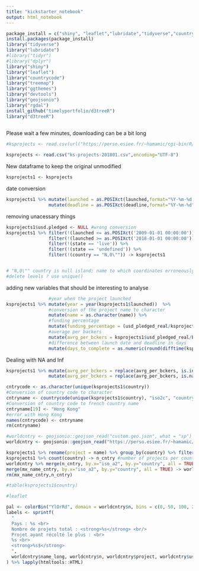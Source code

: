 ```yaml
---
title: "kickstarter_notebook"
output: html_notebook
---
```


```r
package_install = c("shiny", "leaflet","lubridate","tidyverse","countrycode",'treemap',"devtools","geojsonio","ggthemes")
install.packages(package_install)
library("tidyverse")
library("lubridate")
#library("tidyr")
#library("dplyr")
library("shiny")
library("leaflet")
library("countrycode")
library("treemap")
library("ggthemes")
library("devtools")
library("geojsonio")
library("rgdal")
install_github("timelyportfolio/d3treeR")
library("d3treeR")
 
```

Please wait a few minutes, downloading can be a bit long
```r
#ksprojects <- read.csv(url("https://perso.esiee.fr/~hamamic/cgi-bin/R/kickstarter/ks-projects-201801.csv"),encoding="UTF-8")
```

```r
ksprojects <- read.csv("ks-projects-201801.csv",encoding="UTF-8")
```


New dataframe to keep the original unmodified
```r
ksprojects1 <- ksprojects
```

date conversion
```r
ksprojects1 %>% mutate(launched = as.POSIXct(launched,format="%Y-%m-%d %H:%M:%S")) %>%
                mutate(deadline = as.POSIXct(deadline,format="%Y-%m-%d")) -> ksprojects1
```


removing unacessary things
```r
ksprojects1$usd.pledged <- NULL #wrong conversion
ksprojects1 %>% filter(!(launched <= as.POSIXct('2009-01-01 00:00:00'))) %>%  #dates error
                filter(!(launched >= as.POSIXct('2018-01-01 00:00:00'))) %>%  #year not finished
                filter(!(state == 'live')) %>%                                #out of date data
                filter(!(state == 'undefined')) %>%                           #project data errors
                filter(!(country == "N,0\"")) -> ksprojects1                  #coordinates error & backers error


# "N,0\"" country is null island; name to which coordinates erroneously set to 0,0
#delete levels ? use unique()
```

adding new variables that should be interesting to analyse
```r
                #year when the project launched
ksprojects1 %>% mutate(year = year(ksprojects1$launched))  %>%
                #conversion of the project name to character
                mutate(name = as.character(name)) %>%               
                #funding percentage     
                mutate(funding_percentage = (usd_pledged_real/ksprojects1$usd_goal_real)*100) %>% 
                #average per backers
                mutate(avrg_per_bckers = ksprojects1$usd_pledged_real/backers) %>%                
                #difference between launch date and deadline in days
                mutate(days_to_complete = as.numeric(round(difftime(ksprojects1$deadline,ksprojects1$launched,units="days")))) -> ksprojects1

```

Dealing with NA and Inf
```r
ksprojects1 %>% mutate(avrg_per_bckers = replace(avrg_per_bckers, is.infinite(avrg_per_bckers), NA)) %>% 
                mutate(avrg_per_bckers = replace(avrg_per_bckers, is.na(avrg_per_bckers), 0)) -> ksprojects1
```

```r
cntrycode <- as.character(unique(ksprojects1$country))
#Conversion of country code to character
cntryname <- countrycode(unique(ksprojects1$country), "iso2c", "country.name.fr") 
#Conversion of country code to french country name 
cntryname[19] <- "Hong Kong"
#error with Hong Kong
names(cntrycode) <- cntryname
rm(cntryname)
```


```r
#worldcntry <- geojsonio::geojson_read("custom.geo.json", what = "sp") #Load geojson map
worldcntry <- geojsonio::geojson_read("https://perso.esiee.fr/~hamamic/cgi-bin/R/kickstarter/custom.geo.json", what = "sp")

```


```r
ksprojects1 %>% rename(project = name) %>% group_by(country) %>% filter(usd_pledged_real == max(usd_pledged_real)) %>% select(project,country,usd_pledged_real) -> mx_name_cntry #project with max pledged per country 
ksprojects1 %>% count(country) -> n_cntry #number of projects per country
worldcntry %>% merge(n_cntry, by.x="iso_a2", by.y="country", all = TRUE) %>%
merge(mx_name_cntry, by.x="iso_a2", by.y="country", all = TRUE) -> worldcntry #add data to geojson
rm(mx_name_cntry,n_cntry)

#table(ksprojects1$country)
```

```r
#leaflet

pal <- colorBin("YlOrRd", domain = worldcntry$n, bins = c(0, 50, 100, 200, 500, 1000, 2000, 4000,5000,Inf)) #color palet
labels <- sprintf(
  "
  Pays : %s <br>
  Nombre de projets total : <strong>%s</strong> <br/> 
  Projet ayant récolté le plus : <br> 
  %s <br> 
  <strong>%s$</strong>
  ",
  worldcntry$name_long, worldcntry$n, worldcntry$project, worldcntry$usd_pledged_real
) %>% lapply(htmltools::HTML)

```

